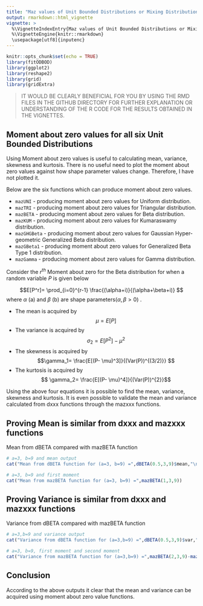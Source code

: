 ```yaml
---
title: "Maz values of Unit Bounded Distributions or Mixing Distributions"
output: rmarkdown::html_vignette
vignette: >
  %\VignetteIndexEntry{Maz values of Unit Bounded Distributions or Mixing Distributions}
  %\VignetteEngine{knitr::rmarkdown}
  \usepackage[utf8]{inputenc}
---
```


```r
knitr::opts_chunk$set(echo = TRUE)
library(fitODBOD)
library(ggplot2)
library(reshape2)
library(grid)
library(gridExtra)
```

>IT WOULD BE CLEARLY BENEFICIAL FOR YOU BY USING THE RMD FILES IN THE GITHUB DIRECTORY FOR FURTHER EXPLANATION
OR UNDERSTANDING OF THE R CODE FOR THE RESULTS OBTAINED IN THE VIGNETTES. 

## Moment about zero values for all six Unit Bounded Distributions 

Using Moment about zero values is useful to calculating mean, variance, skewness and kurtosis. 
There is no useful need to plot the moment about zero values against how shape parameter values change.
Therefore, I have not plotted it. 

Below are the six functions which can produce moment about zero values.

* `mazUNI` - producing moment about zero values for Uniform distribution.
* `mazTRI` - producing moment about zero values for Triangular distribution.
* `mazBETA` - producing moment about zero values for Beta distribution.
* `mazKUM` - producing moment about zero values for Kumaraswamy distribution.
* `mazGHGBeta` - producing moment about zero values for Gaussian Hyper-geometric Generalized Beta distribution.
* `mazGBeta1` - producing moment about zero values for Generalized Beta Type 1 distribution.
* `mazGamma` - producing moment about zero values for Gamma distribution.

Consider the $r^{th}$ Moment about zero for the Beta distribution for when a random variable $P$ is given below

$$E[P^r]= \prod_{i=0}^{r-1} \frac{(\alpha+i)}{(\alpha+\beta+i)} $$
where $\alpha$ (a) and $\beta$ (b) are shape parameters($\alpha, \beta > 0$) . 

* The mean is acquired by $$\mu= E[P]$$
* The variance is acquired by $$ \sigma_2= E[P^2] - \mu^2 $$
* The skewness is acquired by $$\gamma_1= \frac{E[(P- \mu)^3]}{(Var(P))^{(3/2)}} $$
* The kurtosis is acquired by $$ \gamma_2= \frac{E[(P- \mu)^4]}{(Var(P))^{2}}$$

Using the above four equations it is possible to find the mean, variance, skewness and kurtosis. It is 
even possible to validate the mean and variance calculated from dxxx functions through the mazxxx
functions.

## Proving Mean is similar from dxxx and mazxxx functions

Mean from dBETA compared with mazBETA function
```r
# a=3, b=9 and mean output
cat("Mean from dBETA function for (a=3, b=9) =",dBETA(0.5,3,9)$mean,"\n")

# a=3, b=9 and first moment 
cat("Mean from mazBETA function for (a=3, b=9) =",mazBETA(1,3,9))
```

## Proving Variance is similar from dxxx and mazxxx functions

Variance from dBETA compared with mazBETA function
```r
# a=3,b=9 and variance output
cat("Variance from dBETA function for (a=3,b=9) =",dBETA(0.5,3,9)$var,"\n")

# a=3, b=9, first moment and second moment
cat("Variance from mazBETA function for (a=3,b=9) =",mazBETA(2,3,9)-mazBETA(1,3,9)*mazBETA(1,3,9))
```

## Conclusion 

According to the above outputs it clear that the mean and variance can be acquired using moment about 
zero value functions.
